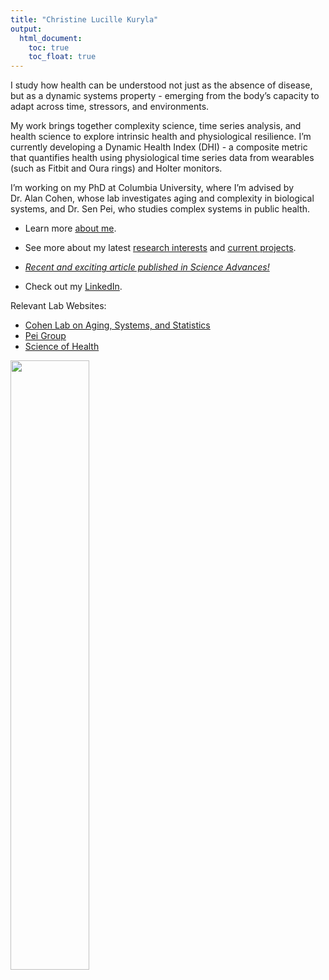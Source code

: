 ```yaml
---
title: "Christine Lucille Kuryla"
output: 
  html_document:
    toc: true
    toc_float: true
---
```


I study how health can be understood not just as the absence of disease, but as a dynamic systems property - emerging from the body’s capacity to adapt across time, stressors, and environments.

My work brings together complexity science, time series analysis, and health science to explore intrinsic health and physiological resilience. I’m currently developing a Dynamic Health Index (DHI) - a composite metric that quantifies health using physiological time series data from wearables (such as Fitbit and Oura rings) and Holter monitors.

I'm working on my PhD at Columbia University, where I'm advised by Dr. Alan Cohen, whose lab investigates aging and complexity in biological systems, and Dr. Sen Pei, who studies complex systems in public health.

* Learn more [about me](about.html).

* See more about my latest [research interests](researchinterests.html) and [current projects](currentprojects.html). 

* [*Recent and exciting article published in Science Advances!*](https://www.science.org/doi/10.1126/sciadv.adu8437)

* Check out my [LinkedIn](https://www.linkedin.com/in/clkuryla/).

Relevant Lab Websites:

* [Cohen Lab on Aging, Systems, and Statistics](https://www.publichealth.columbia.edu/research-labs/cohen-lab-aging-systems-statistics)
* [Pei Group](https://senpei-cu.github.io)
* [Science of Health](https://www.publichealth.columbia.edu/research/centers/robert-n-butler-columbia-aging-center/research/science-health)

<img src = "images/clk_green_bkrnd.jpeg" style="width:50%">
